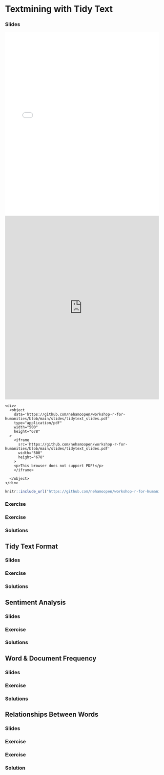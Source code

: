 # Textmining with Tidy Text

### Slides

<embed src="slides/tidytext_slides.pdf" type="application/pdf" width="100%" height="600px" />

<embed src="https://github.com/nehamoopen/workshop-r-for-humanities/blob/main/slides/tidytext_slides.pdf" type="application/pdf" width="100%" height="600px" />

    <div>
      <object
        data='https://github.com/nehamoopen/workshop-r-for-humanities/blob/main/slides/tidytext_slides.pdf'
        type="application/pdf"
        width="500"
        height="678"
      >
        <iframe
          src='https://github.com/nehamoopen/workshop-r-for-humanities/blob/main/slides/tidytext_slides.pdf'
          width="500"
          height="678"
        >
        <p>This browser does not support PDF!</p>
        </iframe>

      </object>
    </div>


```r
knitr::include_url("https://github.com/nehamoopen/workshop-r-for-humanities/blob/main/slides/tidytext_slides.pdf")
```
    
### Exercise

### Exercise

### Solutions

## Tidy Text Format

### Slides

### Exercise

### Solutions

## Sentiment Analysis

### Slides

### Exercise 

### Solutions

## Word & Document Frequency

### Slides

### Exercise

### Solutions

## Relationships Between Words

### Slides

### Exercise

### Exercise

### Solution